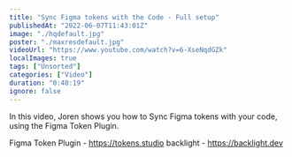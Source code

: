 ```yaml
---
title: "Sync Figma tokens with the Code - Full setup"
publishedAt: "2022-06-07T11:43:01Z"
image: "./hqdefault.jpg"
poster: "./maxresdefault.jpg"
videoUrl: "https://www.youtube.com/watch?v=6-XseNqdGZk"
localImages: true
tags: ["Unsorted"]
categories: ["Video"]
duration: "0:40:19"
ignore: false
---
```


In this video, Joren shows you how to Sync Figma tokens with your code, using the Figma Token Plugin.

Figma Token Plugin - https://tokens.studio
backlight - https://backlight.dev
